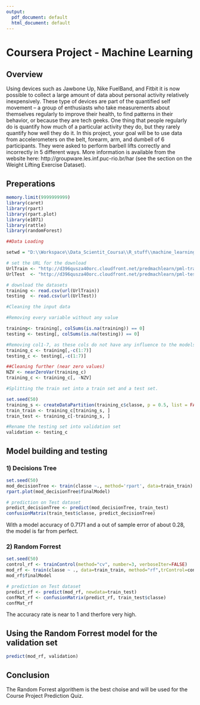 ---
output:
  pdf_document: default
  html_document: default
---

# Coursera Project - Machine Learning 

## Overview

Using devices such as Jawbone Up, Nike FuelBand, and Fitbit it is now possible to collect a large amount of data about personal activity relatively inexpensively. These type of devices are part of the quantified self movement – a group of enthusiasts who take measurements about themselves regularly to improve their health, to find patterns in their behavior, or because they are tech geeks. One thing that people regularly do is quantify how much of a particular activity they do, but they rarely quantify how well they do it. In this project, your goal will be to use data from accelerometers on the belt, forearm, arm, and dumbell of 6 participants. They were asked to perform barbell lifts correctly and incorrectly in 5 different ways. More information is available from the website here: http://groupware.les.inf.puc-rio.br/har (see the section on the Weight Lifting Exercise Dataset). 

## Preperations

```{r }
memory.limit(9999999999)
library(caret)
library(rpart)
library(rpart.plot)
library(e1071)
library(rattle)
library(randomForest)

```

```{r }
##Data Loading 

setwd = "D:\\Workspace\\Data_Scientit_Coursa\\R_stuff\\machine_learning"

# set the URL for the download
UrlTrain <- "http://d396qusza40orc.cloudfront.net/predmachlearn/pml-training.csv"
UrlTest  <- "http://d396qusza40orc.cloudfront.net/predmachlearn/pml-testing.csv"

# download the datasets
training <- read.csv(url(UrlTrain))
testing  <- read.csv(url(UrlTest))

#Cleaning the input data

#Removing every variable without any value

training<- training[, colSums(is.na(training)) == 0]
testing <- testing[, colSums(is.na(testing)) == 0]

#Removing col1-7, as these cols do not have any influence to the models
training_c <- training[,-c(1:7)]
testing_c <- testing[,-c(1:7)]

##Cleaning further (near zero values)
NZV <- nearZeroVar(training_c)
training_c <- training_c[, -NZV]

#Splitting the train set into a train set and a test set. 

set.seed(50) 
training_s <- createDataPartition(training_c$classe, p = 0.5, list = FALSE)
train_train <- training_c[training_s, ]
train_test <- training_c[-training_s, ]

#Rename the testing set into validation set
validation <- testing_c
```

## Model building and testing

### 1) Decisions Tree

```{r}
set.seed(50)
mod_decisionTree <- train(classe ~., method='rpart', data=train_train)
rpart.plot(mod_decisionTree$finalModel)

# prediction on Test dataset
predict_decisionTree <- predict(mod_decisionTree, train_test)
confusionMatrix(train_test$classe, predict_decisionTree)
```

With a model accuracy of 0.7171 and a out of sample error of about 0.28, the model is far from perfect.

### 2) Random Forrest

```{r}
set.seed(50)
control_rf <- trainControl(method="cv", number=3, verboseIter=FALSE)
mod_rf <- train(classe ~ ., data=train_train, method="rf",trControl=control_rf)
mod_rf$finalModel

# prediction on Test dataset
predict_rf <- predict(mod_rf, newdata=train_test)
confMat_rf <- confusionMatrix(predict_rf, train_test$classe)
confMat_rf
```

The accuracy rate is near to 1 and therfore very high. 

## Using the Random Forrest model for the validation set

```{r}
predict(mod_rf, validation)

```

## Conclusion

The Random Forrest algorithem is the best choise and will be used for the Course Project Prediction Quiz.